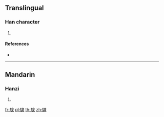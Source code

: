 {{character info/new}}
==Translingual==

===Han character===
{{Han char|rn=187|rad=馬|as=09|sn=19|four=|canj=SFHAE}}

# {{defn|Han|sort=馬09}}

====References====
* {{Han ref|kx=1441.370|dkj=44865|dj=1966.030|hdz=74565.200|uh=9A21|ud=39457}}

----

==Mandarin==

===Hanzi===
{{cmn-hanzi|pin=[[quán]] ([[quan2]])|wg=ch'üan<sup>2</sup>}}

# {{defn|lang=cmn|sort=馬09}}

[[fr:騡]]
[[pl:騡]]
[[th:騡]]
[[zh:騡]]